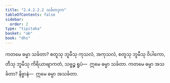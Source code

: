 ```yaml
---
title: "2.4.2.2.2 သင်္ခတဒုက"
tableOfContents: false
sidebar:
  order: 2
type: "tipitaka"
basket: "ab"
book: "dhs"
---
```



<DynamicBreadcrumb />

<Division number="1455" book="dhs" e="ch" v="29" p="277">

<Paragraph number="2165" book="dhs">
ကတမေ ဓမ္မာ သင်္ခတာ? စတူသု ဘူမီသု ကုသလံ, အကုသလံ, စတူသု ဘူမီသု ဝိပါကော, တီသု ဘူမီသု ကိရိယာဗျာကတံ, သဗ္ဗဉ္စ ရူပံ—  ဣမေ ဓမ္မာ သင်္ခတာ.
</Paragraph>

</Division>
<Division number="1456" book="dhs" e="ch" v="29" p="277">

<Paragraph number="2166" book="dhs">
ကတမေ ဓမ္မာ အသင်္ခတာ? နိဗ္ဗာနံ—  ဣမေ ဓမ္မာ အသင်္ခတာ.
</Paragraph>
</Division>